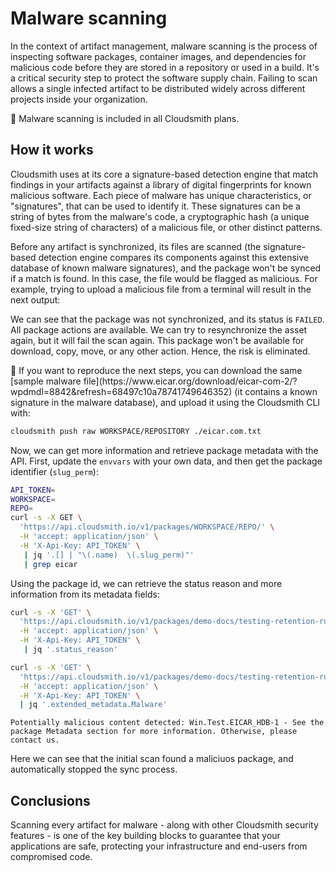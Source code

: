 

# Malware scanning

In the context of artifact management, malware scanning is the process of inspecting software packages, container images, and dependencies for malicious code before they are stored in a repository or used in a build. It's a critical security step to protect the software supply chain. Failing to scan allows a single infected artifact to be distributed widely across different projects inside your organization.

<Note>📘 Malware scanning is included in all Cloudsmith plans.</Note>

## How it works

Cloudsmith uses at its core a signature-based detection engine that match findings in your artifacts against a library of digital fingerprints for known malicious software. Each piece of malware has unique characteristics, or "signatures", that can be used to identify it. These signatures can be a string of bytes from the malware's code, a cryptographic hash (a unique fixed-size string of characters) of a malicious file, or other distinct patterns.

Before any artifact is synchronized, its files are scanned (the signature-based detection engine compares its components against this extensive database of known malware signatures), and the package won't be synced if a match is found. In this case, the file would be flagged as malicious. For example, trying to upload a malicious file from a terminal will result in the next output:

<BlockImage src={malware} alt=""></BlockImage>

We can see that the package was not synchronized, and its status is `FAILED`. All package actions are available. We can try to resynchronize the asset again, but it will fail the scan again. This package won't be available for download, copy, move, or any other action. Hence, the risk is eliminated.

<BlockImage src={malware_fail_sync} alt=""></BlockImage>

<Note>
📘 If you want to reproduce the next steps, you can download the same [sample malware file](https://www.eicar.org/download/eicar-com-2/?wpdmdl=8842&refresh=68497c10a78741749646352) (it contains a known signature in the malware database), and upload it using the Cloudsmith CLI with:

```bash
cloudsmith push raw WORKSPACE/REPOSITORY ./eicar.com.txt
```
</Note>

Now, we can get more information and retrieve package metadata with the API. First, update the `envvars` with your own data, and then get the package identifier (`slug_perm`):

```bash
API_TOKEN=
WORKSPACE=
REPO=
curl -s -X GET \
  'https://api.cloudsmith.io/v1/packages/WORKSPACE/REPO/' \
  -H 'accept: application/json' \
  -H 'X-Api-Key: API_TOKEN' \
   | jq '.[] | "\(.name)  \(.slug_perm)"' 
   | grep eicar
  ```

Using the package id, we can retrieve the status reason and more information from its metadata fields:

```bash
curl -s -X 'GET' \
  'https://api.cloudsmith.io/v1/packages/demo-docs/testing-retention-rules/IfwsHhsYbTaB/' \
  -H 'accept: application/json' \
  -H 'X-Api-Key: API_TOKEN' \
   | jq '.status_reason'

curl -s -X 'GET' \
  'https://api.cloudsmith.io/v1/packages/demo-docs/testing-retention-rules/IfwsHhsYbTaB/' \
  -H 'accept: application/json' \
  -H 'X-Api-Key: API_TOKEN' \
  | jq '.extended_metadata.Malware'
```

```
Potentially malicious content detected: Win.Test.EICAR_HDB-1 - See the package Metadata section for more information. Otherwise, please contact us.
```

Here we can see that the initial scan found a maliciuos package, and automatically stopped the sync process.

## Conclusions

Scanning every artifact for malware - along with other Cloudsmith security features - is one of the key building blocks to guarantee that your applications are safe, protecting your infrastructure and end-users from compromised code.